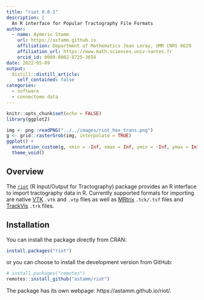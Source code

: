 ```yaml
---
title: "riot 0.0.1"
description: |
  An R interface for Popular Tractography File Formats
author:
  - name: Aymeric Stamm
    url: https://astamm.github.io
    affiliation: Department of Mathematics Jean Leray, UMR CNRS 6629
    affiliation_url: https://www.math.sciences.univ-nantes.fr
    orcid_id: 0000-0002-8725-3654
date: 2022-05-09
output:
  distill::distill_article:
    self_contained: false
categories:
  - software
  - connectome data
---
```



```r
knitr::opts_chunk$set(echo = FALSE)
library(ggplot2)
```

```r
img <- png::readPNG("../../images/riot_hex_trans.png")
g <- grid::rasterGrob(img, interpolate = TRUE)
ggplot() +
  annotation_custom(g, xmin = -Inf, xmax = Inf, ymin = -Inf, ymax = Inf) + 
  theme_void()
```

## Overview

The [`riot`](https://astamm.github.io/riot/index.html) (R Input/Output for Tractography) package provides an R interface to import tractography data in R. Currently supported formats for importing are native [VTK](https://vtk.org) `.vtk` and `.vtp` files as well as [MRtrix](https://mrtrix.readthedocs.io/en/latest/getting_started/image_data.html) `.tck/.tsf` files and [TrackVis](http://trackvis.org/docs/?subsect=fileformat) `.trk` files.

## Installation

You can install the package directly from CRAN:
```r
install.packages("riot")
```
or you can choose to install the development version from GitHub:
```r
# install.packages("remotes")
remotes::install_github("astamm/riot")
```

The package has its own webpage: https://astamm.github.io/riot/.
